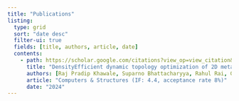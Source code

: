 ```yaml
---
title: "Publications"
listing:
  type: grid
  sort: "date desc"
  filter-ui: true
  fields: [title, authors, article, date]
  contents:
    - path: https://scholar.google.com/citations?view_op=view_citation&hl=en&user=7ZsPlgYAAAAJ&sortby=pubdate&citation_for_view=7ZsPlgYAAAAJ:0EnyYjriUFMC
      title: "DensityEfficient dynamic topology optimization of 2D metamaterials based on a complementary energy formulation"
      authors: [Raj Pradip Khawale, Suparno Bhattacharyya, Rahul Rai, Gary F Dargush]
      article: "Computers & Structures (IF: 4.4, acceptance rate 8%)"
      date: "2024"
---
```

